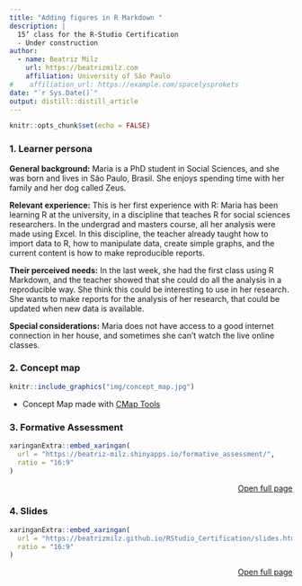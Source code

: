 ```yaml
---
title: "Adding figures in R Markdown "
description: |
  15’ class for the R-Studio Certification
  - Under construction
author:
  - name: Beatriz Milz
    url: https://beatrizmilz.com
    affiliation: University of São Paulo
#    affiliation_url: https://example.com/spacelysprokets
date: "`r Sys.Date()`"
output: distill::distill_article
---
```


```r
knitr::opts_chunk$set(echo = FALSE)
```

<!-- inicio font awesome -->
<script src="https://kit.fontawesome.com/1f72d6921a.js" crossorigin="anonymous"></script>
<!-- final font awesome -->



### 1.  Learner persona 

__General background:__ Maria is a PhD student in Social Sciences, and she was born and lives in São Paulo, Brasil. 
She enjoys spending time with her family and her dog called Zeus.

__Relevant experience:__ This is her first experience with R: Maria has been learning R at the university, in a discipline that teaches R for social sciences researchers.
In the undergrad and masters course, all her analysis were made using Excel.
In this discipline, the teacher already taught how to import data to R, how to manipulate data, create simple graphs, and the current content is how to make reproducible reports.  

__Their perceived needs:__ In the last week, she had the first class using R Markdown, and the teacher showed that she could do all the analysis in a reproducible way. She think this could be interesting to use in her research.
She wants to make reports for the analysis of her research, that could be updated when new data is available. 

__Special considerations:__ Maria does not have access to a good internet connection in her house, and sometimes she can't watch the live online classes.



### 2.  Concept map

```r
knitr::include_graphics("img/concept_map.jpg")
```

- Concept Map made with [<i class="fas fa-external-link-alt"></i> CMap Tools](https://cmap.ihmc.us/) 

### 3.  Formative Assessment 


```r
xaringanExtra::embed_xaringan(
  url = "https://beatriz-milz.shinyapps.io/formative_assessment/",
  ratio = "16:9"
)
```

<p style="text-align:right;">[<i class="fas fa-external-link-alt"></i> Open full page](https://beatriz-milz.shinyapps.io/formative_assessment/)</p>

### 4.  Slides 

```r
xaringanExtra::embed_xaringan(
  url = "https://beatrizmilz.github.io/RStudio_Certification/slides.html",
  ratio = "16:9"
)
```


<p style="text-align:right;">[<i class="fas fa-external-link-alt"></i> Open full page](https://beatrizmilz.github.io/RStudio_Certification/slides.html)</p>

